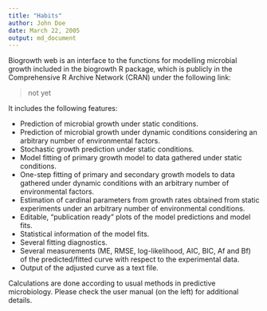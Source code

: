 ```yaml
---
title: "Habits"
author: John Doe
date: March 22, 2005
output: md_document
---
```


Biogrowth web is an interface to the functions for modelling microbial growth included in the biogrowth R package, which is publicly in the Comprehensive R Archive Network (CRAN) under the following link:

>not yet

It includes the following features:

* Prediction of microbial growth under static conditions.
* Prediction of microbial growth under dynamic conditions considering an arbitrary number of environmental factors.
* Stochastic growth prediction under static conditions.
* Model fitting of primary growth model to data gathered under static conditions.
* One-step fitting of primary and secondary growth models to data gathered under dynamic conditions with an arbitrary number of environmental factors.
* Estimation of cardinal parameters from growth rates obtained from static experiments under an arbitrary number of environmental conditions.
* Editable, “publication ready” plots of the model predictions and model fits.
* Statistical information of the model fits.
* Several fitting diagnostics. 
* Several measurements (ME, RMSE, log-likelihood, AIC, BIC, Af and Bf) of the predicted/fitted curve with respect to the experimental data.
* Output of the adjusted curve as a text file.

Calculations are done according to usual methods in predictive microbiology. Please check the user manual (on the left) for additional details.
